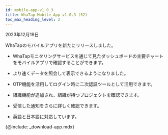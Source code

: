 ```yaml
---
id: mobile-app-v1_0_3
title: WhaTap Mobile App v1.0.3 (52)
toc_max_heading_level: 2
---
```


2023年12月19日

WhaTapのモバイルアプリを新たにリリースしました。

- WhaTapモニタリングサービスを通じて見たダッシュボードの主要チャートをモバイルアプリで確認することができます。

- より速くデータを照会して表示できるようになりました。 

- OTP機能を活用してログイン時に二次認証ツールとして活用できます。 

- 組織機能が追加され、組織が持つプロジェクトを確認できます。

- 受信した通知をさらに詳しく確認できます。 

- 英語と日本語に対応しています。

{@include: _download-app.mdx}
